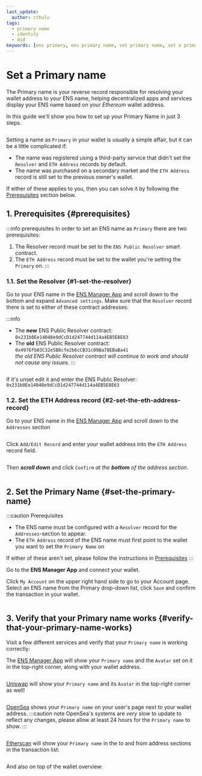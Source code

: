 ```yaml
---
last_update:
  author: cthulu
tags:
  - primary name
  - identity
  - did
keywords: [ens primary, ens primary name, set primary name, set a primary name, set a name on wallet, set wallet name, name my wallet, wallet naming]
---
```


# Set a Primary name

The Primary name is your reverse record responsible for resolving your wallet address to your ENS name, helping decentralized apps and services display your ENS name based on your *Ethereum* wallet address.

In this guide we'll show you how to set up your Primary Name in just 3 steps.

<BrowserWindow url="https://app.ens.domains">
  <div style={{'background':'#f0f6fa'}}>
    <Image img="/img/howto/set-primary-name-verify-ensmanager.png"/>
  </div>
</BrowserWindow>

Setting a name as `Primary` in your wallet is usually a simple affair, but it can be a little complicated if:
 - The name was registered using a third-party service that didn't set the `Resolver` and `ETH Address` records by default.
 - The name was purchased on a secondary market and the `ETH Address` record is still set to the previous owner's wallet.

If either of these applies to you, then you can solve it by following the [Prerequisites](#prerequisites) section below.

## 1. Prerequisites {#prerequisites}
:::info prerequisites
In order to set an ENS name as `Primary` there are two prerequisites:
1. The Resolver record must be set to the `ENS Public Resolver` smart contract.
1. The `ETH Address` record must be set to the wallet you're setting the `Primary` on.
:::

### 1.1. Set the Resolver {#1-set-the-resolver}
Go to your ENS name in the [ENS Manager App](https://app.ens.domains) and scroll down to the bottom and expand `Advanced settings`.
Make sure that the `Resolver` record there is set to either of these contract addresses:

:::info
 - The **new** ENS Public Resolver contract: `0x231b0Ee14048e9dCcD1d247744d114a4EB5E8E63`
 - The **old** ENS Public Resolver contract: `0x4976fb03C32e5B8cfe2b6cCB31c09Ba78EBaBa41`  
   _the old ENS Public Resolver contract will continue to work and should not cause any issues._
:::

<BrowserWindow url="https://app.ens.domains">
  <div style={{'background':'#f0f6fa'}}>
    <Image img="/img/howto/set-primary-name-resolver-1.png"/>
  </div>
</BrowserWindow>

If it's unset edit it and enter the ENS Public Resolver: `0x231b0Ee14048e9dCcD1d247744d114a4EB5E8E63`

### 1.2. Set the ETH Address record {#2-set-the-eth-address-record}
Go to your ENS name in the [ENS Manager App](https://app.ens.domains) and scroll down to the `Addresses` section

<BrowserWindow url="https://app.ens.domains">
  <div style={{'background':'#f0f6fa'}}>
    <Image img="/img/howto/set-primary-name-ethaddress-1.png"/>
  </div>
</BrowserWindow>

Click `Add/Edit Record` and enter your wallet address into the `ETH Address` record field.

<BrowserWindow url="https://app.ens.domains">
  <div style={{'background':'#f0f6fa'}}>
    <Image img="/img/howto/set-primary-name-ethaddress-2.png"/>
  </div>
</BrowserWindow>

Then **_scroll down_** and click `Confirm` _at the **bottom** of the address section_.

<BrowserWindow url="https://app.ens.domains">
  <div style={{'background':'#f0f6fa'}}>
    <Image img="/img/howto/set-primary-name-ethaddress-3.png"/>
  </div>
</BrowserWindow>

## 2. Set the Primary Name {#set-the-primary-name}
:::caution Prerequisites
 - The ENS name must be configured with a `Resolver` record for the `Addresses`-section to appear.
 - The `ETH Address` record of the ENS name must first point to the wallet you want to set the `Primary Name` on

If either of these aren't set, please follow the instructions in [Prerequisites](#prerequisites)
:::

Go to the <Link to="https://app.ens.domains"><b>ENS Manager App</b></Link> and connect your wallet.

Click `My Account` on the upper right hand side to go to your Account page. Select an ENS name from the Primary drop-down list, click `Save` and confirm the transaction in your wallet.
<BrowserWindow url="https://app.ens.domains">
  <div style={{'background':'#f0f6fa'}}>
    <Image img="/img/howto/set-primary-name-1.png"/>
  </div>
</BrowserWindow>


## 3. Verify that your Primary name works {#verify-that-your-primary-name-works}

Visit a few different services and verify that your `Primary name` is working correctly:

<Tabs>
<TabItem value="ENS Manager" default>

The [ENS Manager App](https://app.ens.domains) will show your `Primary name` and the `Avatar` set on it in the top-right corner, along with your wallet address.

<BrowserWindow url="https://app.ens.domains">
  <div style={{'background':'#f0f6fa'}}>
    <Image img="/img/howto/set-primary-name-verify-ensmanager.png"/>
  </div>
</BrowserWindow>

</TabItem>
<TabItem value="Uniswap">

[Uniswap](https://app.uniswap.org) will show your `Primary name` and its `Avatar` in the top-right corner as well!

<BrowserWindow url="https://app.uniswap.org">
<Image img="/img/howto/v3-set-avatar-services-uniswap.png"/>
</BrowserWindow>
</TabItem>
<TabItem value="OpenSea">

[OpenSea](https://opensea.io) shows your `Primary name` on your user's page next to your wallet address.
:::caution note
OpenSea's systems are _very_ slow to update to reflect any changes, please allow at least 24 hours for the `Primary name` to show.
:::

<BrowserWindow url="https://opensea.io">
<Image img="/img/howto/set-primary-name-verify-opensea.png"/>
</BrowserWindow>
</TabItem>
<TabItem value="etherscan">

[Etherscan](https://etherscan.io) will show your `Primary name` in the to and from address sections in the transaction list:

<BrowserWindow url="https://etherscan.io">
<Image img="/img/howto/set-primary-name-verify-etherscan-1.png"/>
</BrowserWindow>

And also on top of the wallet overview:

<BrowserWindow url="https://etherscan.io">
<Image img="/img/howto/set-primary-name-verify-etherscan-2.png"/>
</BrowserWindow>

</TabItem>
</Tabs>

